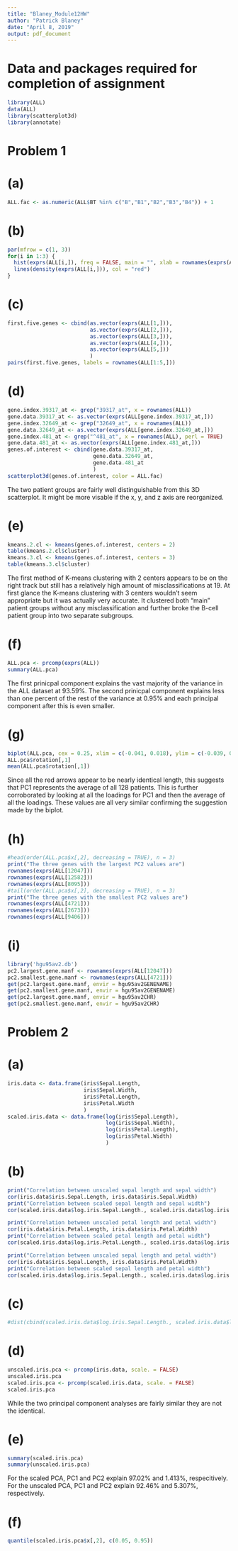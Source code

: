```yaml
---
title: "Blaney_Module12HW"
author: "Patrick Blaney"
date: "April 8, 2019"
output: pdf_document
---
```


# Data and packages required for completion of assignment
```r
library(ALL)
data(ALL)
library(scatterplot3d)
library(annotate)
```

# Problem 1

# (a)
```r
ALL.fac <- as.numeric(ALL$BT %in% c("B","B1","B2","B3","B4")) + 1
```

# (b)
```r
par(mfrow = c(1, 3))
for(i in 1:3) {
  hist(exprs(ALL[i,]), freq = FALSE, main = "", xlab = rownames(exprs(ALL[i,])))
  lines(density(exprs(ALL[i,])), col = "red")
}
```

# (c)
```r
first.five.genes <- cbind(as.vector(exprs(ALL[1,])),
                          as.vector(exprs(ALL[2,])),
                          as.vector(exprs(ALL[3,])),
                          as.vector(exprs(ALL[4,])),
                          as.vector(exprs(ALL[5,]))
                          )
pairs(first.five.genes, labels = rownames(ALL[1:5,]))
```

# (d)
```r
gene.index.39317_at <- grep("39317_at", x = rownames(ALL))
gene.data.39317_at <- as.vector(exprs(ALL[gene.index.39317_at,]))
gene.index.32649_at <- grep("32649_at", x = rownames(ALL))
gene.data.32649_at <- as.vector(exprs(ALL[gene.index.32649_at,]))
gene.index.481_at <- grep("^481_at", x = rownames(ALL), perl = TRUE)
gene.data.481_at <- as.vector(exprs(ALL[gene.index.481_at,]))
genes.of.interest <- cbind(gene.data.39317_at,
                           gene.data.32649_at,
                           gene.data.481_at
                           )
scatterplot3d(genes.of.interest, color = ALL.fac)
```
The two patient groups are fairly well distinguishable from this 3D scatterplot. It might be more visable if the
x, y, and z axis are reorganized.

# (e)
```r
kmeans.2.cl <- kmeans(genes.of.interest, centers = 2)
table(kmeans.2.cl$cluster)
kmeans.3.cl <- kmeans(genes.of.interest, centers = 3)
table(kmeans.3.cl$cluster)
```
The first method of K-means clustering with 2 centers appears to be on the right track but still has a
relatively high amount of misclassifications at 19. At first glance the K-means clustering with 3 centers
wouldn't seem appropriate but it was actually very accurate. It clustered both "main" patient groups
without any misclassification and further broke the B-cell patient group into two separate subgroups.

# (f)
```r
ALL.pca <- prcomp(exprs(ALL))
summary(ALL.pca)
```
The first prinicpal component explains the vast majority of the variance in the ALL dataset at 93.59%.
The second prinicpal component explains less than one percent of the rest of the variance at 0.95% and each
principal component after this is even smaller.

# (g)
```r
biplot(ALL.pca, cex = 0.25, xlim = c(-0.041, 0.018), ylim = c(-0.039, 0.04))
ALL.pca$rotation[,1]
mean(ALL.pca$rotation[,1])
```
Since all the red arrows appear to be nearly identical length, this suggests that PC1 represents the average of
all 128 patients. This is further corroborated by looking at all the loadings for PC1 and then the average of all
the loadings. These values are all very similar confirming the suggestion made by the biplot.

# (h)
```r
#head(order(ALL.pca$x[,2], decreasing = TRUE), n = 3)
print("The three genes with the largest PC2 values are")
rownames(exprs(ALL[12047]))
rownames(exprs(ALL[12582]))
rownames(exprs(ALL[8095]))
#tail(order(ALL.pca$x[,2], decreasing = TRUE), n = 3)
print("The three genes with the smallest PC2 values are")
rownames(exprs(ALL[4721]))
rownames(exprs(ALL[2673]))
rownames(exprs(ALL[9406]))
```

# (i)
```r
library('hgu95av2.db')
pc2.largest.gene.manf <- rownames(exprs(ALL[12047]))
pc2.smallest.gene.manf <- rownames(exprs(ALL[4721]))
get(pc2.largest.gene.manf, envir = hgu95av2GENENAME)
get(pc2.smallest.gene.manf, envir = hgu95av2GENENAME)
get(pc2.largest.gene.manf, envir = hgu95av2CHR)
get(pc2.smallest.gene.manf, envir = hgu95av2CHR)
```


# Problem 2

# (a)
```r
iris.data <- data.frame(iris$Sepal.Length,
                        iris$Sepal.Width,
                        iris$Petal.Length,
                        iris$Petal.Width
                        )
scaled.iris.data <- data.frame(log(iris$Sepal.Length),
                               log(iris$Sepal.Width),
                               log(iris$Petal.Length),
                               log(iris$Petal.Width)
                               )
```

# (b)
```r
print("Correlation between unscaled sepal length and sepal width")
cor(iris.data$iris.Sepal.Length, iris.data$iris.Sepal.Width)
print("Correlation between scaled sepal length and sepal width")
cor(scaled.iris.data$log.iris.Sepal.Length., scaled.iris.data$log.iris.Sepal.Width.)

print("Correlation between unscaled petal length and petal width")
cor(iris.data$iris.Petal.Length, iris.data$iris.Petal.Width)
print("Correlation between scaled petal length and petal width")
cor(scaled.iris.data$log.iris.Petal.Length., scaled.iris.data$log.iris.Petal.Width.)

print("Correlation between unscaled sepal length and petal width")
cor(iris.data$iris.Sepal.Length, iris.data$iris.Petal.Width)
print("Correlation between scaled sepal length and petal width")
cor(scaled.iris.data$log.iris.Sepal.Length., scaled.iris.data$log.iris.Petal.Width.)
```

# (c)
```r
#dist(cbind(scaled.iris.data$log.iris.Sepal.Length., scaled.iris.data$log.iris.Sepal.Width.), method = "euclidean") ^ 2
```

# (d)
```r
unscaled.iris.pca <- prcomp(iris.data, scale. = FALSE)
unscaled.iris.pca
scaled.iris.pca <- prcomp(scaled.iris.data, scale. = FALSE)
scaled.iris.pca
```
While the two principal component analyses are fairly similar they are not the identical.

# (e)
```r
summary(scaled.iris.pca)
summary(unscaled.iris.pca)
```
For the scaled PCA, PC1 and PC2 explain 97.02% and 1.413%, respecitively.
For the unscaled PCA, PC1 and PC2 explain 92.46% and 5.307%, respectively.

# (f)
```r
quantile(scaled.iris.pca$x[,2], c(0.05, 0.95))
```

